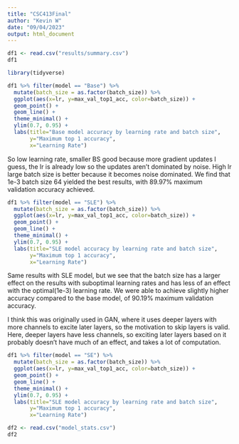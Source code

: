 ```yaml
---
title: "CSC413Final"
author: "Kevin W"
date: "09/04/2023"
output: html_document
---
```


```r
df1 <- read.csv("results/summary.csv")
df1
```
```r
library(tidyverse)

df1 %>% filter(model == "Base") %>% 
  mutate(batch_size = as.factor(batch_size)) %>% 
  ggplot(aes(x=lr, y=max_val_top1_acc, color=batch_size)) +
  geom_point() +
  geom_line() +
  theme_minimal() +
  ylim(0.7, 0.95) +
  labs(title="Base model accuracy by learning rate and batch size",
       y="Maximum top 1 accuracy",
       x="Learning Rate")
```

So low learning rate, smaller BS good because more gradient updates I guess, the lr is already low so the updates aren't dominated by noise. High lr large batch size is better because it becomes noise dominated. We find that 1e-3 batch size 64 yielded the best results, with 89.97% maximum validation accuracy achieved.

```r
df1 %>% filter(model == "SLE") %>% 
  mutate(batch_size = as.factor(batch_size)) %>% 
  ggplot(aes(x=lr, y=max_val_top1_acc, color=batch_size)) +
  geom_point() +
  geom_line() +
  theme_minimal() +
  ylim(0.7, 0.95) +
  labs(title="SLE model accuracy by learning rate and batch size",
       y="Maximum top 1 accuracy",
       x="Learning Rate")
```
Same results with SLE model, but we see that the batch size has a larger effect on the results with suboptimal learning rates and has less of an effect with the optimal(1e-3) learning rate. We were able to achieve slightly higher accuracy compared to the base model, of 90.19% maximum validation accuracy.

I think this was originally used in GAN, where it uses deeper layers with more channels to excite later layers, so the motivation to skip layers is valid. Here, deeper layers have less channels, so exciting later layers based on it probably doesn't have much of an effect, and takes a lot of computation.

```r
df1 %>% filter(model == "SE") %>% 
  mutate(batch_size = as.factor(batch_size)) %>% 
  ggplot(aes(x=lr, y=max_val_top1_acc, color=batch_size)) +
  geom_point() +
  geom_line() +
  theme_minimal() +
  ylim(0.7, 0.95) +
  labs(title="SLE model accuracy by learning rate and batch size",
       y="Maximum top 1 accuracy",
       x="Learning Rate")
```

```r
df2 <- read.csv("model_stats.csv")
df2
```
